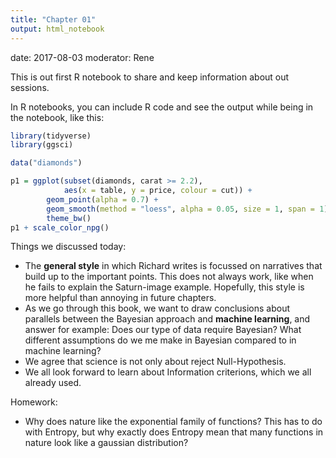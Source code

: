 ```yaml
---
title: "Chapter 01"
output: html_notebook
---
```

date: 2017-08-03
moderator: Rene

This is out first R notebook to share and keep information about out sessions. 
 
In R notebooks, you can include R code and see the output while being in the notebook, like this:
```r
library(tidyverse)
library(ggsci)

data("diamonds")

p1 = ggplot(subset(diamonds, carat >= 2.2),
            aes(x = table, y = price, colour = cut)) +
        geom_point(alpha = 0.7) +
        geom_smooth(method = "loess", alpha = 0.05, size = 1, span = 1) +
        theme_bw()
p1 + scale_color_npg()
```

Things we discussed today:

* The **general style** in which Richard writes is focussed on narratives that build up to the important points. This does not always work, like when he fails to explain the Saturn-image example. Hopefully, this style is more helpful than annoying in future chapters.
* As we go through this book, we want to draw conclusions about parallels between the Bayesian approach and **machine learning**, and answer for example: Does our type of data require Bayesian? What different assumptions do we me make in Bayesian compared to in machine learning? 
* We agree that science is not only about reject Null-Hypothesis. 
* We all look forward to learn about Information criterions, which we all already used. 

Homework:

* Why does nature like the exponential family of functions? This has to do with Entropy, but why exactly does Entropy mean that many functions in nature look like a gaussian distribution?

